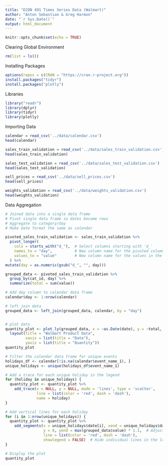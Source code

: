```yaml
---
title: "ECON 491 Times Series Data (Walmart)"
author: "Anton Sebastian & Greg Harmon"
date: "`r Sys.Date()`"
output: html_document
---
```


```r
knitr::opts_chunk$set(echo = TRUE)
```

Clearing Global Environment
```r
rm(list = ls())
```

Installing Packages
```r
options(repos = c(CRAN = "https://cran.r-project.org"))
install.packages("tidyr")
install.packages("plotly")
```

Libraries
```r
library("readr")
library(dplyr)
library(tidyr)
library(plotly)
```

Importing Data
```r
calendar = read_csv('../data/calendar.csv')
head(calendar)
```
```r
sales_train_validation = read_csv('../data/sales_train_validation.csv')
head(sales_train_validation)
```


```r
sales_test_validation = read_csv('../data/sales_test_validation.csv')
head(sales_test_validation)
```
```r
sell_prices = read_csv('../data/sell_prices.csv')
head(sell_prices)
```
```r
weights_validation = read_csv('../data/weights_validation.csv')
head(weights_validation)
```

Data Aggregation
```r

# Joined data into a single data frame
# Pivot single data frame so dates become rows
# Aggregate to category/day
# Make date format the same as calendar

pivoted_sales_train_validation <- sales_train_validation %>%
  pivot_longer(
    cols = starts_with("d_"),  # Select columns starting with 'd_'
    names_to = "day",          # New column name for the pivoted columns
    values_to = "value"        # New column name for the values in the selected columns
  ) %>%
mutate(day = as.numeric(gsub("d_", "", day)))
```

```r
grouped_data <- pivoted_sales_train_validation %>%
  group_by(cat_id, day) %>%
  summarize(total = sum(value))
```

```r
# Add day column to calendar data frame
calendar$day <- 1:nrow(calendar)
```

```r
# left join data 
grouped_data <- left_join(grouped_data, calendar, by = "day")
```

```r

```


```r
# plot data
quantity_plot <- plot_ly(grouped_data, x = ~as.Date(date), y = ~total, color = ~cat_id, type='scatter', mode = 'lines') %>%
  layout(title = "Walmart Product Data",
         xaxis = list(title = "Date"),
         yaxis = list(title = "Quantity"))
quantity_plot
```


```r
# Filter the calendar data frame for unique events
holidays_df <- calendar[!is.na(calendar$event_name_1), ]
unique_holidays <- unique(holidays_df$event_name_1)

# Add a trace for each unique holiday in the legend
for (holiday in unique_holidays) {
  quantity_plot <- quantity_plot %>%
    add_trace(x = NULL, y = NULL, mode = 'lines', type = 'scatter',
              line = list(color = 'red', dash = 'dash'),
              name = holiday)
}

# Add vertical lines for each holiday
for (i in 1:nrow(unique_holidays)) {
  quantity_plot <- quantity_plot %>%
    add_segments(x = unique_holidays$date[i], xend = unique_holidays$date[i],
                 y = 0, yend = max(grouped_data$value) * 1.1,  # Adjust y-end for visibility
                 line = list(color = 'red', dash = 'dash'),
                 showlegend = FALSE)  # Hide individual lines in the legend
}

# Display the plot
quantity_plot
```



